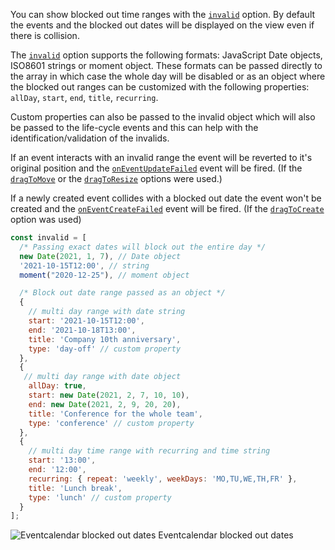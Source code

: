 You can show blocked out time ranges with the [`invalid`](./api#opt-invalid) option. By default the events and the blocked out dates will be displayed on the view even if there is collision.

The [`invalid`](./api#opt-invalid) option supports the following formats: JavaScript Date objects, ISO8601 strings or moment object. These formats can be passed directly to the array in which case the whole day will be disabled or as an object where the blocked out ranges can be customized with the following properties: `allDay`, `start`, `end`, `title`, `recurring`.

Custom properties can also be passed to the invalid object which will also be passed to the life-cycle events and this can help with the identification/validation of the invalids.

If an event interacts with an invalid range the event will be reverted to it's original position and the [`onEventUpdateFailed`](./api#event-onEventUpdateFailed) event will be fired. (If the [`dragToMove`](./api#opt-dragToMove) or the [`dragToResize`](./api#opt-dragToResize) options were used.)

If a newly created event collides with a blocked out date the event won't be created and the [`onEventCreateFailed`](./api#event-onEventCreateFailed) event will be fired. (If the [`dragToCreate`](./api#opt-dragToCreate) option was used)

```javascript title="Invalid array example with various properties"
const invalid = [
  /* Passing exact dates will block out the entire day */
  new Date(2021, 1, 7), // Date object
  '2021-10-15T12:00', // string
  moment("2020-12-25"), // moment object

  /* Block out date range passed as an object */
  {
    // multi day range with date string
    start: '2021-10-15T12:00',
    end: '2021-10-18T13:00',
    title: 'Company 10th anniversary',
    type: 'day-off' // custom property
  },
  {
   // multi day range with date object
    allDay: true,
    start: new Date(2021, 2, 7, 10, 10),
    end: new Date(2021, 2, 9, 20, 20),
    title: 'Conference for the whole team',
    type: 'conference' // custom property
  },
  {
    // multi day time range with recurring and time string
    start: '13:00',
    end: '12:00',
    recurring: { repeat: 'weekly', weekDays: 'MO,TU,WE,TH,FR' },
    title: 'Lunch break',
    type: 'lunch' // custom property
  }
];
```

<div className="pdg-img">
    <img src="https://docs.mobiscroll.com/Content/img/docs/blocked-out-dates.gif" alt="Eventcalendar blocked out dates" />
    <label className="img-label">Eventcalendar blocked out dates</label>
</div>